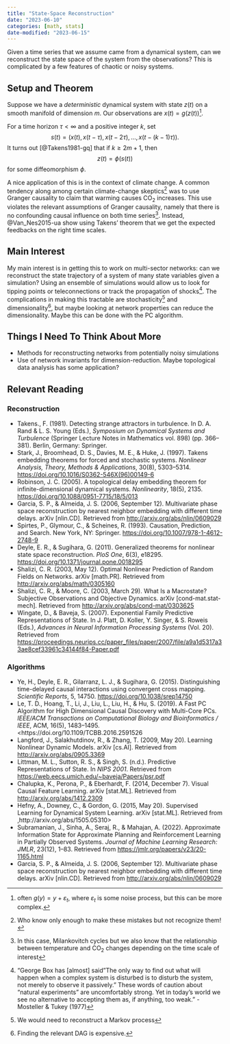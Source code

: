 ```yaml
---
title: "State-Space Reconstruction"
date: "2023-06-10"
categories: [math, stats]
date-modified: "2023-06-15"
---
```


Given a time series that we assume came from a dynamical system, can we reconstruct the state space of the system from the observations? This is complicated by a few features of chaotic or noisy systems.

## Setup and Theorem

Suppose we have a *deterministic* dynamical system with state $z(t)$ on a smooth manifold of dimension $m$. Our observations are $x(t) = g(z(t))$^[often $g(y) = y + \varepsilon_t$, where $\varepsilon_t$ is some noise process, but this can be more complex.].

For a time horizon $\tau < \infty$ and a positive integer $k$, set
$$s(t) = (x(t), x(t - \tau), x(t - 2\tau), \ldots, x(t - (k-1) \tau)).$$ It turns out [@Takens1981-gq] that if $k \geq 2m+1$, then $$z(t) = \phi(s(t))$$ for some diffeomorphism $\phi$.

A nice application of this is in the context of climate change. A common tendency along among certain climate-change skeptics^[Who know only enough to make these mistakes but not recognize them!] was to use Granger causality to claim that warming causes CO~2~ increases. This use violates the relevant assumptions of Granger causality, namely that there is no confounding causal influence on both time series^[In this case, Milankovitch cycles but we also know that the relationship between temperature and CO~2~ changes depending on the time scale of interest]. Instead, @Van_Nes2015-ua show using Takens' theorem that we get the expected feedbacks on the right time scales.

## Main Interest

My main interest is in getting this to work on multi-sector networks: can we reconstruct the state trajectory of a system of many state variables given a simulation? Using an ensemble of simulations would allow us to look for tipping points or teleconnections or track the propagation of shocks^["George  Box  has  [almost]  said  "The  only  way  to  find  out  what  will happen  when  a  complex  system  is  disturbed  is  to  disturb  the system,   not   merely   to   observe   it   passively."   These   words   of caution   about   "natural   experiments"   are   uncomfortably   strong. Yet  in  today's  world  we  see  no  alternative  to  accepting  them  as, if anything, too weak." - Mosteller & Tukey (1977)]. The complications in making this tractable are stochasticity^[We would need to reconstruct a Markov process] and dimensionality^[Finding the relevant DAG is expensive.], but maybe looking at network properties can reduce the dimensionality. Maybe this can be done with the PC algorithm.

## Things I Need To Think About More

- Methods for reconstructing networks from potentially noisy simulations
- Use of network invariants for dimension-reduction. Maybe topological data analysis has some application?

## Relevant Reading

### Reconstruction

- Takens., F. (1981). Detecting strange attractors in turbulence. In D. A. Rand & L. S. Young (Eds.), *Symposium on Dynamical Systems and Turbulence* (Springer Lecture Notes in Mathematics vol. 898) (pp. 366–381). Berlin, Germany: Springer.
- Stark, J., Broomhead, D. S., Davies, M. E., & Huke, J. (1997). Takens embedding theorems for forced and stochastic systems. *Nonlinear Analysis, Theory, Methods & Applications*, 30(8), 5303–5314. <https://doi.org/10.1016/S0362-546X(96)00149-6>
- Robinson, J. C. (2005). A topological delay embedding theorem for infinite-dimensional dynamical systems. *Nonlinearity*, 18(5), 2135. <https://doi.org/10.1088/0951-7715/18/5/013>
- Garcia, S. P., & Almeida, J. S. (2006, September 12). Multivariate phase space reconstruction by nearest neighbor embedding with different time delays. arXiv [nlin.CD]. Retrieved from <http://arxiv.org/abs/nlin/0609029>
- Spirtes, P., Glymour, C., & Scheines, R. (1993). Causation, Prediction, and Search. New York, NY: Springer. <https://doi.org/10.1007/978-1-4612-2748-9>
- Deyle, E. R., & Sugihara, G. (2011). Generalized theorems for nonlinear state space reconstruction. *PloS One*, 6(3), e18295. <https://doi.org/10.1371/journal.pone.0018295>
- Shalizi, C. R. (2003, May 12). Optimal Nonlinear Prediction of Random Fields on Networks. arXiv [math.PR]. Retrieved from <http://arxiv.org/abs/math/0305160>
- Shalizi, C. R., & Moore, C. (2003, March 29). What Is a Macrostate? Subjective Observations and Objective Dynamics. arXiv [cond-mat.stat-mech]. Retrieved from <http://arxiv.org/abs/cond-mat/0303625>
- Wingate, D., & Baveja, S. (2007). Exponential Family Predictive Representations of State. In J. Platt, D. Koller, Y. Singer, & S. Roweis (Eds.), *Advances in Neural Information Processing Systems* (Vol. 20). Retrieved from <https://proceedings.neurips.cc/paper_files/paper/2007/file/a9a1d5317a33ae8cef33961c34144f84-Paper.pdf>


### Algorithms

- Ye, H., Deyle, E. R., Gilarranz, L. J., & Sugihara, G. (2015). Distinguishing time-delayed causal interactions using convergent cross mapping. *Scientific Reports*, 5, 14750. <https://doi.org/10.1038/srep14750>
- Le, T. D., Hoang, T., Li, J., Liu, L., Liu, H., & Hu, S. (2019). A Fast PC Algorithm for High Dimensional Causal Discovery with Multi-Core PCs. *IEEE/ACM Transactions on Computational Biology and Bioinformatics / IEEE*, ACM, 16(5), 1483–1495. <https://doi.org/10.1109/TCBB.2016.2591526
- Langford, J., Salakhutdinov, R., & Zhang, T. (2009, May 20). Learning Nonlinear Dynamic Models. arXiv [cs.AI]. Retrieved from <http://arxiv.org/abs/0905.3369>
- Littman, M. L., Sutton, R. S., & Singh, S. (n.d.). Predictive Representations of State. In *NIPS 2001*. Retrieved from <https://web.eecs.umich.edu/~baveja/Papers/psr.pdf>
- Chalupka, K., Perona, P., & Eberhardt, F. (2014, December 7). Visual Causal Feature Learning. arXiv [stat.ML]. Retrieved from <http://arxiv.org/abs/1412.2309>
- Hefny, A., Downey, C., & Gordon, G. (2015, May 20). Supervised Learning for Dynamical System Learning. arXiv [stat.ML]. Retrieved from ,http://arxiv.org/abs/1505.05310>
- Subramanian, J., Sinha, A., Seraj, R., & Mahajan, A. (2022). Approximate Information State for Approximate Planning and Reinforcement Learning in Partially Observed Systems. *Journal of Machine Learning Research: JMLR*, 23(12), 1–83. Retrieved from <https://jmlr.org/papers/v23/20-1165.html>
- Garcia, S. P., & Almeida, J. S. (2006, September 12). Multivariate phase space reconstruction by nearest neighbor embedding with different time delays. arXiv [nlin.CD]. Retrieved from <http://arxiv.org/abs/nlin/0609029>


 

